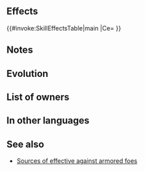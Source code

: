 {{Weapon Infobox
|tagid=SID_ハンマー＋
|weaponType=Axe
|might=12
|range=1
|effectiveness=armored
|effect=Effective against armored foes.
|cost=300
|exclusive=0
|statModifiers=0,12,0,0,0
|properties=random_all
}}
==Effects==
{{#invoke:SkillEffectsTable|main
|Ce={{Eft|Effectiveness|{{Mt|Armored}}}}
}}
==Notes==
{{Effective damage bonus|armored}}
==Evolution==
{{WEvo
|weapon=Slaying Hammer+
|Medals=200
|Stones=20
}}
==List of owners==
{{Skill Hero List}}
==In other languages==
{{OtherLanguages
|japanese=ハンマー＋
|german=Hammer+
|spanishEU=Martillo +
|spanishLA=Martillo +
|french=Marteau +
|italian=Martello+
|chineseTW=戰錘＋
|portuguese=Martelo+
}}
==See also==
* [[Sources of effective against armored foes]]
{{Weapons Navbox}}